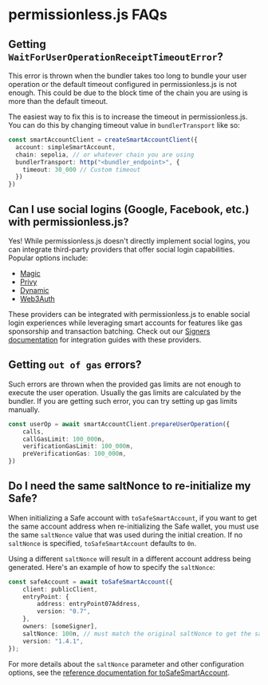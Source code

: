 
<VersionWarning version="0.2" />

# permissionless.js FAQs

## Getting `WaitForUserOperationReceiptTimeoutError`?

This error is thrown when the bundler takes too long to bundle your user operation or the default timeout configured in permissionless.js is not enough.
This could be due to the block time of the chain you are using is more than the default timeout.

The easiest way to fix this is to increase the timeout in permissionless.js. You can do this by changing timeout value in `bundlerTransport` like so:

```typescript
const smartAccountClient = createSmartAccountClient({
  account: simpleSmartAccount,
  chain: sepolia, // or whatever chain you are using
  bundlerTransport: http("<bundler_endpoint>", {
    timeout: 30_000 // Custom timeout
  })
})
```

## Can I use social logins (Google, Facebook, etc.) with permissionless.js?

Yes! While permissionless.js doesn't directly implement social logins, you can integrate third-party providers that offer social login capabilities. Popular options include:

- [Magic](https://magic.link)
- [Privy](https://privy.io)
- [Dynamic](https://www.dynamic.xyz)
- [Web3Auth](https://web3auth.io)

These providers can be integrated with permissionless.js to enable social login experiences while leveraging smart accounts for features like gas sponsorship and transaction batching. Check out our [Signers documentation](/permissionless/signers) for integration guides with these providers.

## Getting `out of gas` errors?

Such errors are thrown when the provided gas limits are not enough to execute the user operation. Usually the gas limits are calculated by the bundler. If you are getting such error, you can try setting up gas limits manually.

```typescript
const userOp = await smartAccountClient.prepareUserOperation({
    calls,
    callGasLimit: 100_000n,
    verificationGasLimit: 100_000n,
    preVerificationGas: 100_000n,
})
```

## Do I need the same saltNonce to re-initialize my Safe?

When initializing a Safe account with `toSafeSmartAccount`, if you want to get the same account address when re-initializing the Safe wallet, you must use the same `saltNonce` value that was used during the initial creation. If no `saltNonce` is specified, `toSafeSmartAccount` defaults to `0n`.

Using a different `saltNonce` will result in a different account address being generated. Here's an example of how to specify the `saltNonce`:

```typescript
const safeAccount = await toSafeSmartAccount({
    client: publicClient,
    entryPoint: {
        address: entryPoint07Address,
        version: "0.7",
    },
    owners: [someSigner],
    saltNonce: 100n, // must match the original saltNonce to get the same address
    version: "1.4.1",
});
```

For more details about the `saltNonce` parameter and other configuration options, see the [reference documentation for toSafeSmartAccount](/permissionless/reference/accounts/toSafeSmartAccount#saltnonce).
